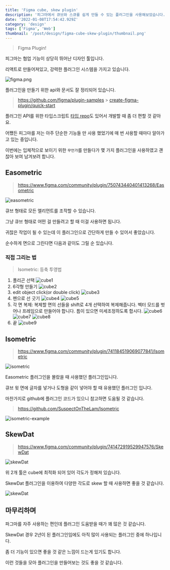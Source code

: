 ```yaml
---
title: 'Figma cube, skew plugin'
description: '피그마에서 큐브와 스큐를 쉽게 만들 수 있는 플러그인을 사용해보았습니다.'
date: '2022-01-08T17:54:42.929Z'
category: 'design'
tags: ['Figma', 'Web']
thumbnail: '/post/design/figma-cube-skew-plugin/thumbnail.png'
---
```


> Figma Plugin!

피그마는 협업 기능이 상당히 뛰어난 디자인 툴입니다.

리액트로 만들어져있고, 강력한 플러그인 시스템을 가지고 있습니다.

![figma.png](https://files.seonest.net/images/qnfqnfqnf/post/134/figma.png)

플러그인을 만들기 위한 api와 문서도 잘 정리되어 있습니다.

> https://github.com/figma/plugin-samples > [create-figma-plugin/quick-start](https://yuanqing.github.io/create-figma-plugin/quick-start/)

플러그인 API를 위한 타입스크립트 [타입 repo](https://github.com/figma/plugin-typings)도 있어서 개발할 때 좀 더 편할 것 같아요.

어쨌든 피그마를 저는 아주 단순한 기능들 만 사용 했었기에 매 번 사용할 때마다 알아가고 있는 중입니다.

이번에는 입체적으로 보이기 위한 `무언가`를 만들다가 몇 가지 플러그인을 사용하였고 괜찮아 보여 남겨보려 합니다.

## Easometric

> https://www.figma.com/community/plugin/750743440401413268/Easometric

![easometric](https://camo.githubusercontent.com/f1848146750421adf6690efe2818744f8c2f26abe26e1f0abcc9b323c601ea0f/68747470733a2f2f6161726f6e696b65722e6d652f6561736f6d65747269632e676966)

큐브 형태로 모든 엘리먼트를 조작할 수 있습니다.

그냥 큐브 형태로 어떤 걸 만들려고 할 때 이걸 사용하면 됩니다.

귀찮은 작업이 될 수 있는데 이 플러그인으로 간단하게 만들 수 있어서 좋았습니다.

순수하게 면으로 그린다면 다음과 같이도 그릴 순 있습니다.

### 직접 그리는 법

> Isometric: 등축 투영법

1. 폴리곤 선택
   ![cube1](https://files.seonest.net/images/qnfqnfqnf/post/135/image.png)
2. 6각형 만들기
   ![cube2](https://files.seonest.net/images/qnfqnfqnf/post/136/image.png)
3. edit object click(or double click)
   ![cube3](https://files.seonest.net/images/qnfqnfqnf/post/137/image.png)
4. 펜으로 선 긋기
   ![cube4](https://files.seonest.net/images/qnfqnfqnf/post/139/image.png)
   ![cube5](https://files.seonest.net/images/qnfqnfqnf/post/138/image.png)
5. 각 면 복제: 복제할 면의 선들을 shift로 4개 선택하여 복제해줍니다. 벡터 모드를 벗어나 프레임으로 만들어야 합니다. 틈이 있으면 미세조정하도록 합시다.
   ![cube6](https://files.seonest.net/images/qnfqnfqnf/post/140/image.png)
   ![cube7](https://files.seonest.net/images/qnfqnfqnf/post/141/image.png)
   ![cube8](https://files.seonest.net/images/qnfqnfqnf/post/142/image.png)
6. 끝
   ![cube9](https://files.seonest.net/images/qnfqnfqnf/post/143/image.png)

## Isometric

> https://www.figma.com/community/plugin/741184519069077841/Isometric

![isometric](https://raw.githubusercontent.com/SuspectOnTheLam/Isometric/master/misc/iso-demo-3.gif)

Easometric 플러그인을 몰랐을 때 사용했던 플러그인입니다.

큐브 윗 면에 글자를 넣거나 도형을 같이 넣어야 할 때 유용했던 플러그인 입니다.

마찬가지로 github에 플러그인 코드가 있으니 참고하면 도움될 것 같습니다.

> https://github.com/SuspectOnTheLam/Isometric

![isometric-example](https://files.seonest.net/images/qnfqnfqnf/post/144/image.png)

## SkewDat

> https://www.figma.com/community/plugin/741472919529947576/SkewDat

![skewDat](https://files.seonest.net/images/qnfqnfqnf/post/145/image.png)

위 2개 툴은 cube에 최적화 되어 있어 각도가 정해져 있습니다.

SkewDat 플러그인을 이용하여 다양한 각도로 skew 할 때 사용하면 좋을 것 같습니다.

![skewDat](https://files.seonest.net/images/qnfqnfqnf/post/146/image.png)

## 마무리하며

파그마를 자주 사용하는 편인데 플러그인 도움받을 때가 꽤 많은 것 같습니다.

SkewDat 경우 2년이 된 플러그인임에도 아직 많이 사용되는 플러그인 중에 하나입니다.

좀 더 기능이 있으면 좋을 것 같은 느낌이 드는게 있기도 합니다.

이런 것들을 모아 플러그인을 만들어보는 것도 좋을 것 같습니다.
